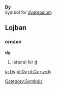 '''Dy'''<br>{{chemistry}} symbol for [[dysprosium]]
[[Category:Symbols]]
==Lojban==
===cmavo===
'''dy'''

#letteral for [[d]]

[[ja:Dy]]
[[pl:Dy]]
[[pt:Dy]]
[[sv:dy]]